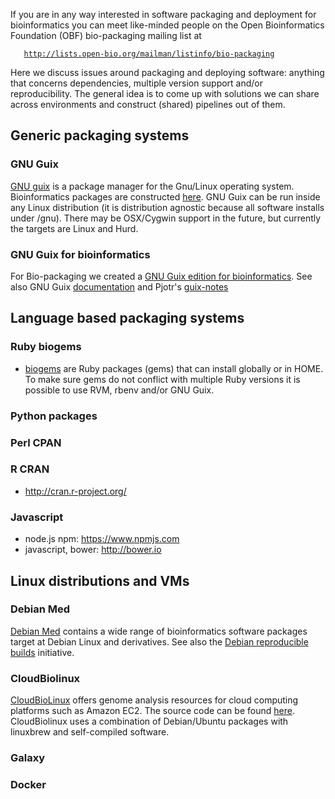 If you are in any way interested in software packaging and deployment for bioinformatics you can meet like-minded people on the Open Bioinformatics Foundation (OBF) bio-packaging mailing list at

    http://lists.open-bio.org/mailman/listinfo/bio-packaging

Here we discuss issues around packaging and deploying software: anything that concerns dependencies, multiple version support and/or reproducibility. The general idea is to come up with solutions we can share across environments and construct (shared) pipelines out of them.

== Generic packaging systems ==

=== GNU Guix ===

[https://www.gnu.org/software/guix GNU guix] is a package manager for the Gnu/Linux operating system. Bioinformatics packages are constructed [http://git.savannah.gnu.org/cgit/guix.git/tree/gnu/packages/bioinformatics.scm here]. GNU Guix can be run inside any Linux distribution (it is distribution agnostic because all software installs under /gnu). There may be OSX/Cygwin support in the future, but currently the targets are Linux and Hurd. 

=== GNU Guix for bioinformatics ===

For Bio-packaging we created a [https://github.com/genenetwork/guix/wiki/GNU-Guix-for-bioinformatics GNU Guix edition for bioinformatics]. See also GNU Guix [https://www.gnu.org/software/guix/manual/guix.html documentation] and Pjotr's [https://github.com/pjotrp/guix-notes guix-notes]

== Language based packaging systems ==

=== Ruby biogems ===

* [http://biogems.info/ biogems] are Ruby packages (gems) that can install globally or in HOME. To make sure gems do not conflict with multiple Ruby versions it is possible to use RVM, rbenv and/or GNU Guix.

=== Python packages ===
=== Perl CPAN ===
=== R CRAN ===

* http://cran.r-project.org/

=== Javascript ===

* node.js npm: https://www.npmjs.com
* javascript, bower: http://bower.io

== Linux distributions and VMs ==

=== Debian Med ===

[https://www.debian.org/devel/debian-med/ Debian Med] contains a wide range of bioinformatics software packages target at Debian Linux and derivatives. See also the [https://wiki.debian.org/ReproducibleBuilds Debian reproducible builds] initiative.

=== CloudBiolinux ===

[http://cloudbiolinux.org CloudBioLinux] offers genome analysis resources for cloud computing platforms such as Amazon EC2. The source code can be found [https://github.com/chapmanb/cloudbiolinux here]. CloudBiolinux uses a combination of Debian/Ubuntu packages with linuxbrew and self-compiled software.

=== Galaxy ===
=== Docker ===